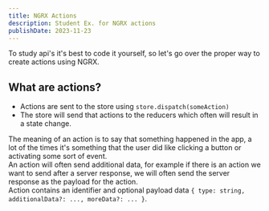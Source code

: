 ```yaml
---
title: NGRX Actions
description: Student Ex. for NGRX actions
publishDate: 2023-11-23
---
```


To study api's it's best to code it yourself, so let's go over the proper way to create actions using NGRX.

## What are actions?

-   Actions are sent to the store using `store.dispatch(someAction)`
-   The store will send that actions to the reducers which often will result in a state change.

The meaning of an action is to say that something happened in the app, a lot of the times it's something that the user did like clicking a button or activating some sort of event.\
An action will often send additional data, for example if there is an action we want to send after a server response, we will often send the server response as the payload for the action.\
Action contains an identifier and optional payload data `{ type: string, additionalData?: ..., moreData?: ... }`.
